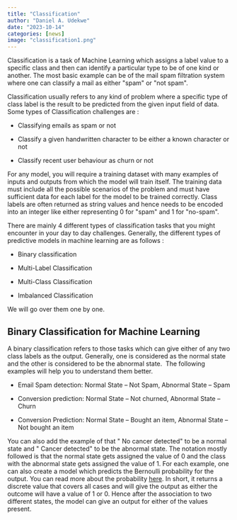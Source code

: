 ```yaml
---
title: "Classification"
author: "Daniel A. Udekwe"
date: "2023-10-14"
categories: [news]
image: "classification1.png"
---
```


Classification is a task of Machine Learning which assigns a label value to a specific class and then can identify a particular type to be of one kind or another. The most basic example can be of the mail spam filtration system where one can classify a mail as either \"spam\" or \"not spam\".

Classification usually refers to any kind of problem where a specific type of class label is the result to be predicted from the given input field of data. Some types of Classification challenges are :

-   Classifying emails as spam or not

-   Classify a given handwritten character to be either a known character or not

-   Classify recent user behaviour as churn or not

For any model, you will require a training dataset with many examples of inputs and outputs from which the model will train itself. The training data must include all the possible scenarios of the problem and must have sufficient data for each label for the model to be trained correctly. Class labels are often returned as string values and hence needs to be encoded into an integer like either representing 0 for \"spam\" and 1 for \"no-spam\".

There are mainly 4 different types of classification tasks that you might encounter in your day to day challenges. Generally, the different types of predictive models in machine learning are as follows :

-   Binary classification

-   Multi-Label Classification

-   Multi-Class Classification

-   Imbalanced Classification

We will go over them one by one.

## **Binary Classification for Machine Learning**

A binary classification refers to those tasks which can give either of any two class labels as the output. Generally, one is considered as the normal state and the other is considered to be the abnormal state.  The following examples will help you to understand them better.

-   Email Spam detection: Normal State -- Not Spam, Abnormal State -- Spam

-   Conversion prediction: Normal State -- Not churned, Abnormal State -- Churn

-   Conversion Prediction: Normal State -- Bought an item, Abnormal State -- Not bought an item

You can also add the example of that \" No cancer detected\" to be a normal state and \" Cancer detected\" to be the abnormal state. The notation mostly followed is that the normal state gets assigned the value of 0 and the class with the abnormal state gets assigned the value of 1. For each example, one can also create a model which predicts the Bernoulli probability for the output. You can read more about the probability [here](https://en.wikipedia.org/wiki/Bernoulli_distribution). In short, it returns a discrete value that covers all cases and will give the output as either the outcome will have a value of 1 or 0. Hence after the association to two different states, the model can give an output for either of the values present.
